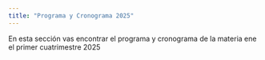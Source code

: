 ```yaml
---
title: "Programa y Cronograma 2025"
---
```


En esta sección vas encontrar el programa y cronograma de la materia ene el primer cuatrimestre 2025
